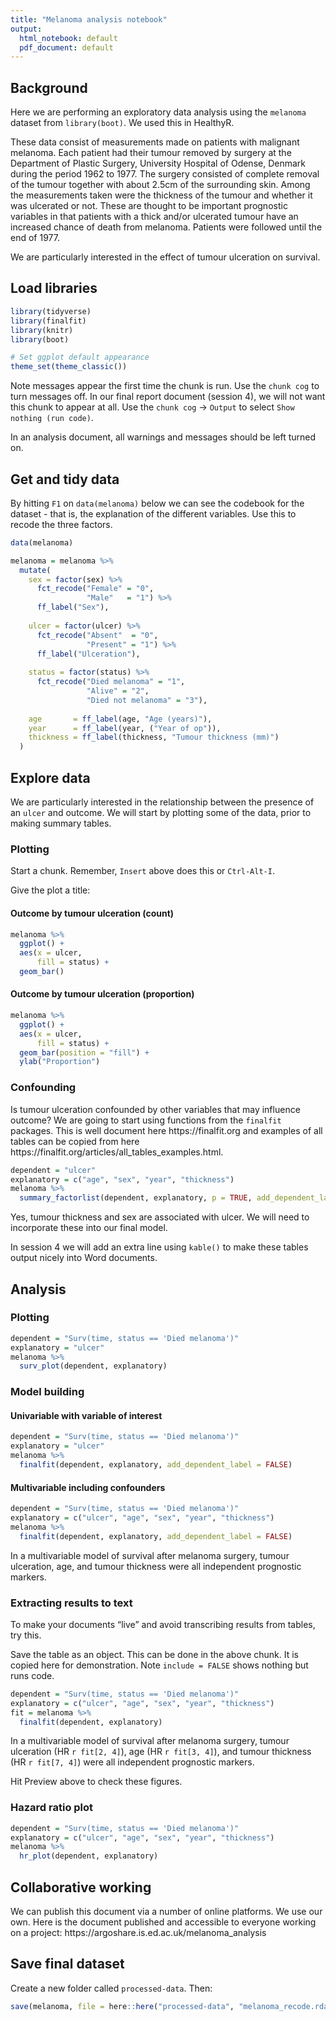 ```yaml
---
title: "Melanoma analysis notebook"
output:
  html_notebook: default
  pdf_document: default
---
```


## Background
Here we are performing an exploratory data analysis using the `melanoma` dataset from `library(boot)`. We used this in HealthyR.

These data consist of measurements made on patients with malignant melanoma. Each patient had their tumour removed by surgery at the Department of Plastic Surgery, University Hospital of Odense, Denmark during the period 1962 to 1977. The surgery consisted of complete removal of the tumour together with about 2.5cm of the surrounding skin. Among the measurements taken were the thickness of the tumour and whether it was ulcerated or not. These are thought to be important prognostic variables in that patients with a thick and/or ulcerated tumour have an increased chance of death from melanoma. Patients were followed until the end of 1977.

We are particularly interested in the effect of tumour ulceration on survival.  

## Load libraries

```r
library(tidyverse)
library(finalfit)
library(knitr)
library(boot)

# Set ggplot default appearance
theme_set(theme_classic())
```

Note messages appear the first time the chunk is run. Use the `chunk cog` to turn messages off. In our final report document (session 4), we will not want this chunk to appear at all. Use the `chunk cog` -> `Output` to select `Show nothing (run code)`. 

In an analysis document, all warnings and messages should be left turned on. 

## Get and tidy data

By hitting `F1` on `data(melanoma)` below we can see the codebook for the dataset - that is, the explanation of the different variables. Use this to recode the three factors. 

```r
data(melanoma)

melanoma = melanoma %>% 
  mutate(
    sex = factor(sex) %>% 
      fct_recode("Female" = "0",
                 "Male"   = "1") %>% 
      ff_label("Sex"),
    
    ulcer = factor(ulcer) %>% 
      fct_recode("Absent"  = "0",
                 "Present" = "1") %>% 
      ff_label("Ulceration"),
    
    status = factor(status) %>% 
      fct_recode("Died melanoma" = "1",
                 "Alive" = "2",
                 "Died not melanoma" = "3"),
    
    age       = ff_label(age, "Age (years)"),
    year      = ff_label(year, ("Year of op")),
    thickness = ff_label(thickness, "Tumour thickness (mm)")
  )

```

## Explore data

We are particularly interested in the relationship between the presence of an `ulcer` and outcome. We will start by plotting some of the data, prior to making summary tables. 

### Plotting

Start a chunk. Remember, `Insert` above does this or `Ctrl-Alt-I`. 

Give the plot a title:

#### Outcome by tumour ulceration (count)

```r
melanoma %>%
  ggplot() + 
  aes(x = ulcer,
      fill = status) + 
  geom_bar()
```

#### Outcome by tumour ulceration (proportion)

```r
melanoma %>%
  ggplot() + 
  aes(x = ulcer,
      fill = status) + 
  geom_bar(position = "fill") +
  ylab("Proportion")
```

### Confounding

Is tumour ulceration confounded by other variables that may influence outcome? We are going to start using functions from the `finalfit` packages. This is well document here https://finalfit.org and examples of all tables can be copied from here https://finalfit.org/articles/all_tables_examples.html. 

```r
dependent = "ulcer"
explanatory = c("age", "sex", "year", "thickness")
melanoma %>% 
  summary_factorlist(dependent, explanatory, p = TRUE, add_dependent_label = TRUE)
```

Yes, tumour thickness and sex are associated with ulcer. We will need to incorporate these into our final model. 
 
In session 4 we will add an extra line using `kable()` to make these tables output nicely into Word documents. 

## Analysis

### Plotting

```r
dependent = "Surv(time, status == 'Died melanoma')"
explanatory = "ulcer"
melanoma %>% 
  surv_plot(dependent, explanatory)
```

### Model building

#### Univariable with variable of interest

```r
dependent = "Surv(time, status == 'Died melanoma')"
explanatory = "ulcer"
melanoma %>% 
  finalfit(dependent, explanatory, add_dependent_label = FALSE)
```

#### Multivariable including confounders

```r
dependent = "Surv(time, status == 'Died melanoma')"
explanatory = c("ulcer", "age", "sex", "year", "thickness")
melanoma %>% 
  finalfit(dependent, explanatory, add_dependent_label = FALSE)
```

In a multivariable model of survival after melanoma surgery, tumour ulceration, age, and tumour thickness were all independent prognostic markers. 

### Extracting results to text

To make your documents "live" and avoid transcribing results from tables, try this. 

Save the table as an object. This can be done in the above chunk. It is copied here for demonstration. Note `include = FALSE` shows nothing but runs code. 

```r
dependent = "Surv(time, status == 'Died melanoma')"
explanatory = c("ulcer", "age", "sex", "year", "thickness")
fit = melanoma %>% 
  finalfit(dependent, explanatory)
```

In a multivariable model of survival after melanoma surgery, tumour ulceration (HR `r fit[2, 4]`), age (HR `r fit[3, 4]`), and tumour thickness (HR `r fit[7, 4]`) were all independent prognostic markers. 

Hit Preview above to check these figures. 

### Hazard ratio plot

```r
dependent = "Surv(time, status == 'Died melanoma')"
explanatory = c("ulcer", "age", "sex", "year", "thickness")
melanoma %>% 
  hr_plot(dependent, explanatory)
```
 
## Collaborative working

We can publish this document via a number of online platforms. We use our own. Here is the document published and accessible to everyone working on a project: 
https://argoshare.is.ed.ac.uk/melanoma_analysis

## Save final dataset

Create a new folder called `processed-data`. Then:


```r
save(melanoma, file = here::here("processed-data", "melanoma_recode.rda"))
```
